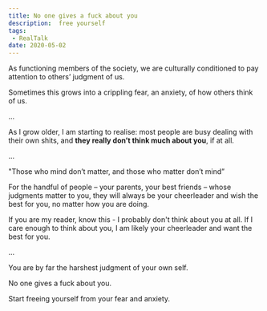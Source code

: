 ```yaml
---
title: No one gives a fuck about you
description:  free yourself
tags:
 - RealTalk
date: 2020-05-02
---
```


As functioning members of the society, we are culturally conditioned to pay attention to others’ judgment of us.

Sometimes this grows into a crippling fear, an anxiety, of how others think of us.

…

As I grow older, I am starting to realise: most people are busy dealing with their own shits, and **they really don’t think much about you**, if at all.

...

"Those who mind don’t matter, and those who matter don’t mind”

For the handful of people – your parents, your best friends – whose judgments matter to you, they will always be your cheerleader and wish the best for you, no matter how you are doing.

If you are my reader, know this - I probably don't think about you at all. If I care enough to think about you, I am likely your cheerleader and want the best for you.

…

You are by far the harshest judgment of your own self.

No one gives a fuck about you.

Start freeing yourself from your fear and anxiety.